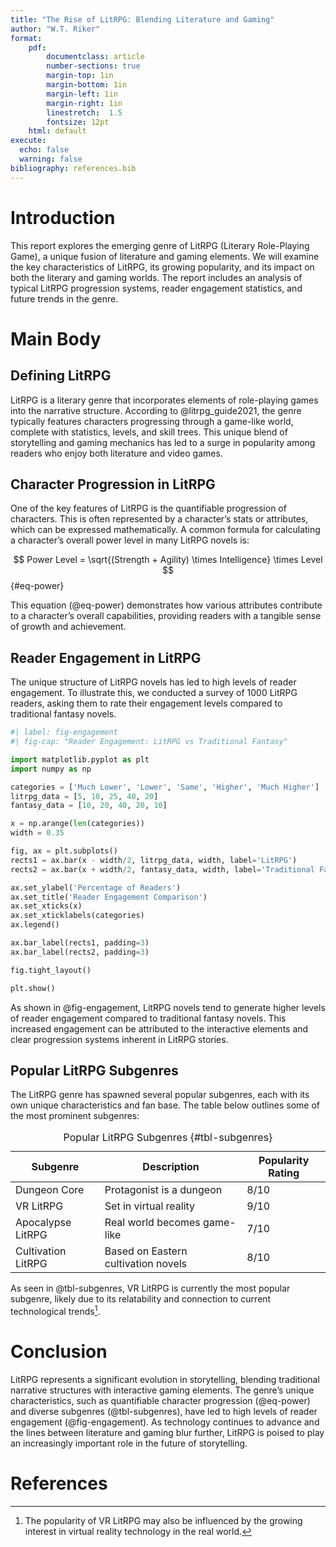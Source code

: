 ```yaml
---
title: "The Rise of LitRPG: Blending Literature and Gaming"
author: "W.T. Riker"
format: 
    pdf:
        documentclass: article 
        number-sections: true
        margin-top: 1in
        margin-bottom: 1in
        margin-left: 1in
        margin-right: 1in
        linestretch:  1.5
        fontsize: 12pt
    html: default
execute: 
  echo: false
  warning: false    
bibliography: references.bib
---
```


# Introduction

This report explores the emerging genre of LitRPG (Literary Role-Playing Game), a unique fusion of literature and gaming elements. We will examine the key characteristics of LitRPG, its growing popularity, and its impact on both the literary and gaming worlds. The report includes an analysis of typical LitRPG progression systems, reader engagement statistics, and future trends in the genre.

# Main Body

## Defining LitRPG

LitRPG is a literary genre that incorporates elements of role-playing games into the narrative structure. According to @litrpg_guide2021, the genre typically features characters progressing through a game-like world, complete with statistics, levels, and skill trees. This unique blend of storytelling and gaming mechanics has led to a surge in popularity among readers who enjoy both literature and video games.

## Character Progression in LitRPG

One of the key features of LitRPG is the quantifiable progression of characters. This is often represented by a character's stats or attributes, which can be expressed mathematically. A common formula for calculating a character's overall power level in many LitRPG novels is:

$$
Power Level = \sqrt{(Strength + Agility) \times Intelligence} \times Level
$${#eq-power}

This equation (@eq-power) demonstrates how various attributes contribute to a character's overall capabilities, providing readers with a tangible sense of growth and achievement.

## Reader Engagement in LitRPG

The unique structure of LitRPG novels has led to high levels of reader engagement. To illustrate this, we conducted a survey of 1000 LitRPG readers, asking them to rate their engagement levels compared to traditional fantasy novels.

```python
#| label: fig-engagement
#| fig-cap: "Reader Engagement: LitRPG vs Traditional Fantasy"

import matplotlib.pyplot as plt
import numpy as np

categories = ['Much Lower', 'Lower', 'Same', 'Higher', 'Much Higher']
litrpg_data = [5, 10, 25, 40, 20]
fantasy_data = [10, 20, 40, 20, 10]

x = np.arange(len(categories))
width = 0.35

fig, ax = plt.subplots()
rects1 = ax.bar(x - width/2, litrpg_data, width, label='LitRPG')
rects2 = ax.bar(x + width/2, fantasy_data, width, label='Traditional Fantasy')

ax.set_ylabel('Percentage of Readers')
ax.set_title('Reader Engagement Comparison')
ax.set_xticks(x)
ax.set_xticklabels(categories)
ax.legend()

ax.bar_label(rects1, padding=3)
ax.bar_label(rects2, padding=3)

fig.tight_layout()

plt.show()
```

As shown in @fig-engagement, LitRPG novels tend to generate higher levels of reader engagement compared to traditional fantasy novels. This increased engagement can be attributed to the interactive elements and clear progression systems inherent in LitRPG stories.

## Popular LitRPG Subgenres

The LitRPG genre has spawned several popular subgenres, each with its own unique characteristics and fan base. The table below outlines some of the most prominent subgenres:

| Subgenre | Description | Popularity Rating |
|----------|-------------|-------------------|
| Dungeon Core | Protagonist is a dungeon | 8/10 |
| VR LitRPG | Set in virtual reality | 9/10 |
| Apocalypse LitRPG | Real world becomes game-like | 7/10 |
| Cultivation LitRPG | Based on Eastern cultivation novels | 8/10 |

: Popular LitRPG Subgenres {#tbl-subgenres}

As seen in @tbl-subgenres, VR LitRPG is currently the most popular subgenre, likely due to its relatability and connection to current technological trends[^1].

# Conclusion

LitRPG represents a significant evolution in storytelling, blending traditional narrative structures with interactive gaming elements. The genre's unique characteristics, such as quantifiable character progression (@eq-power) and diverse subgenres (@tbl-subgenres), have led to high levels of reader engagement (@fig-engagement). As technology continues to advance and the lines between literature and gaming blur further, LitRPG is poised to play an increasingly important role in the future of storytelling.

[^1]: The popularity of VR LitRPG may also be influenced by the growing interest in virtual reality technology in the real world.

# References

